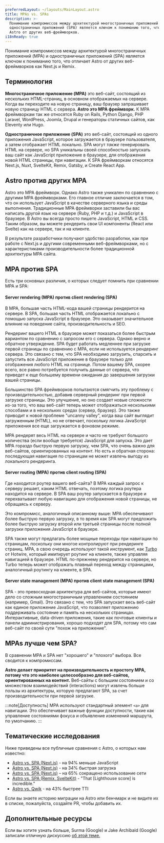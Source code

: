 ```yaml
---
preferredLayout: ~/layouts/MainLayout.astro
title: MPAs vs. SPAs
description: >-
  Понимание компромиссов между архитектурой многостраничных приложений (MPA) и
  одностраничных приложений (SPA) является ключом к пониманию того, что отличает
  Astro от других веб-фреймворков.
i18nReady: true
---
```


Понимание компромиссов между архитектурой многостраничных приложений (MPA) и одностраничных приложений (SPA) является ключом к пониманию того,
что отличает Astro от других веб-фреймворков как Next.js и Remix.

## Терминология

**Многостраничное приложение (MPA)** это веб-сайт, состоящий из нескольких HTML-страниц, в основном отображаемых на сервере.
Когда вы переходите на новую страницу, ваш браузер запрашивает новую страницу HTML с сервера.
**Astro это MPA фреймворк.** 
К MPA фреймворкам так же относятся Ruby on Rails, Python Django, PHP Laravel, WordPress, Joomla, Drupal и генераторы статичных сайтов, как Eleventy или Hugo.

**Одностраничное приложение (SPA)** это веб-сайт, состоящий из одного приложения JavaScript, которое загружается в браузере пользователя, а затем отображает HTML локально.
SPA могут *также* генерировать HTML на сервере, но SPA уникальны своей способностью запускать ваш сайт как JavaScript приложение
в браузере, для отображения новой HTML страницы, при навигации. К SPA фреймворкам относятся Next.js, Nuxt, SvelteKit, Remix, Gatsby, и
Create React App.

## Astro против других MPA

Astro это MPA фреймворк.
Однако Astro также уникален по сравнению с другими MPA фреймворками.
Его главное отличие заключается в том, что он использует JavaScript в качестве серверного языка и среды выполнения.
Традиционные MPA фреймворки заставили бы вас написать другой язык на сервере (Ruby, PHP и т.д.) и JavaScript в браузере.
В Astro вы всегда просто пишете JavaScript, HTML и CSS. Таким образом, вы можете рендерить свои UI компоненты (React или Svelte)
как на сервере, так и на клиенте.

В результате разработчики получают удобство разработки, как при работе с Next.js и другими современными веб-фреймворками,
но с характеристиками производительности более традиционной архитектуры MPA сайта.

## MPA против SPA

Есть три основных различия, о которых следует помнить при сравнении MPA и SPA:

#### Server rendering (MPA) против client rendering (SPA)

В MPA, большая часть HTML-кода вашей страницы рендерится на сервере.
В SPA, большая часть HTML отображается локально с помощью запуска JavaScript в браузере.
Это оказывает значительное влияние на поведение сайта, производительность и SEO.

Рендеринг вашего HTML в браузере может показаться более быстрым вариантом по сравнению с запросом его с сервера.
Однако верно и обратное утверждение. SPA будет работать медленнее при загрузке первой страницы по сравнению с MPA,
если не используется рендеринг сервера.
Это связано с тем, что SPA необходимо загрузить, спарсить и запустить все JavaScript приложение в браузере только для отображения
любого HTML на странице. Потом вашему SPA, скорее всего, все равно потребуется получить данные от сервера, что приведет к еще большему времени ожидания до
завершения загрузки вашей страницы.

Большинство SPA фреймворков попытаются смягчить эту проблему с производительностью, добавив серверный рендеринг при первой загрузке страницы.
Это улучшение, но оно создает новые сложности из-за того, что ваш веб-сайт теперь может отображаться
несколькими способами и в нескольких средах (сервер, браузер).
Это также приводит к новой проблеме "uncanny valley", когда ваш сайт выглядит загруженным (HTML), но не отвечает, поскольку
логика JavaScript приложения все еще загружается в фоновом режиме.

MPA рендерят весь HTML на сервере и часто не требуют большого количества (если вообще требуется) JavaScript для запуска.
Это дает MPA гораздо быструю первую загрузку, чем SPA, что очень важно для веб-сайтов, ориентированных на контент.
Но есть и обратная сторона: последующая навигация по страницам не может извлечь выгоду из локального рендеринга.


#### Server routing (MPA) против client routing (SPA)

Где находится роутер вашего веб-сайта?
В MPA каждый запрос к серверу решает, каким HTML отвечать, поэтому логика роутера находится на сервере.
В SPA ваш роутер запускается в браузере и перехватывает любую навигацию для отображения новой страницы, не обращаясь к серверу.

Это компромисс, аналогичный описанному выше: MPA обеспечивают более быструю первую загрузку,
в то время как SPA могут предложить более быструю загрузку второй или третьей страницы после полной загрузки приложения JavaScript в браузере.

SPA также могут предлагать более мощные переходы при навигации по страницам, поскольку они многое контролируют при рендеринге страниц.
MPA, в свою очередь используют такой инструмент, как [Turbo](https://turbo.hotwired.dev/) от Hotwire, который 
имитирует роутинг на клиенте, также управляя навигацией в браузере.
HTML по-прежнему рендерится на сервере, но Turbo теперь может отображать плавный переход между страницами, аналогичный роутингу на клиенте, в SPA.

#### Server state management (MPA) против client state management (SPA)

SPA - это превосходная архитектура для веб-сайтов, которые имеют дело со сложным многостраничным управлением состоянием (например, Gmail).
Это связано с тем, что SPA запускает весь веб-сайт как единое приложение JavaScript, что позволяет приложению поддерживать
состояние и память на нескольких страницах. Интерактивные, data-driven приложения, такие как почтовые клиенты и панели администрирования, хорошо
подходят для SPA, потому что сам веб-сайт по своей сути "похож на приложение".


## MPAs лучше чем SPA?

В сравнении MPA и SPA нет "хорошего" и "плохого" выбора. Все сводится к компромиссам.

**Astro делает приоритет на производительность и простоту MPA, потому что это наиболее целесообразно для веб-сайтов, ориентированных на контент.**
Веб-сайты с большим состоянием и со множеством взаимодействий (interactions) могут извлечь больше пользы из архитектуры,
которую предлагают SPA, за счет производительности при первой загрузке.

:::note[Доступность]
MPA используют стандартный элемент `<a>` для навигации.
Это обеспечивает важные функции доступности, такие как управление состояниями фокуса и объявление изменений маршрута, по умолчанию.
:::

## Тематические исследования

Ниже приведены все публичные сравнения с Astro, о которых нам известно:

- [Astro vs. SPA (Next.js)](https://twitter.com/t3dotgg/status/1437195415439360003) - на 94% меньше JavaScript
- [Astro vs. SPA (Next.js)](https://twitter.com/jlengstorf/status/1442707241627385860?lang=en) - на 34% быстрая загрузка
- [Astro vs. SPA (Next.js)](https://vanntile.com/blog/next-to-astro) – на 65% сокращено использование сети
- [Astro vs. SPA (Remix, SvelteKit)](https://www.youtube.com/watch?v=2ZEMb_H-LYE&t=8163s) - "That [Lighthouse score] is incredible."
- [Astro vs. Qwik](https://www.youtube.com/watch?v=2ZEMb_H-LYE&t=8504s) - на 43% быстрее TTI

Если вы знаете историю миграции на Astro или бенчмарк и не видите их в списке, пожалуйста, создайте PR, чтобы добавить их.

## Дополнительные ресурсы

Если вы хотите узнать больше, Surma (Google) и Jake Archibald (Google) записали отличную дискуссию 
[об этой теме.](https://www.youtube.com/watch?v=ivLhf3hq7eM)


